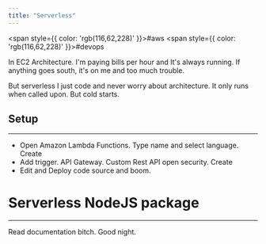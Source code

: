 ```yaml
---
title: "Serverless"
---
```



<span style={{ color: 'rgb(116,62,228)' }}>#aws</span> <span style={{ color: 'rgb(116,62,228)' }}>#devops</span>

In EC2 Architecture. I'm paying bills per hour and It's always running. If anything goes south, it's on me and too much trouble.

But serverless I just code and never worry about architecture. It only runs when called upon. But cold starts.

## Setup
---
- Open Amazon Lambda Functions. Type name and select language. Create
- Add trigger. API Gateway. Custom Rest API open security. Create
- Edit and Deploy code source and boom.

# Serverless NodeJS package
---
Read documentation bitch. Good night.

